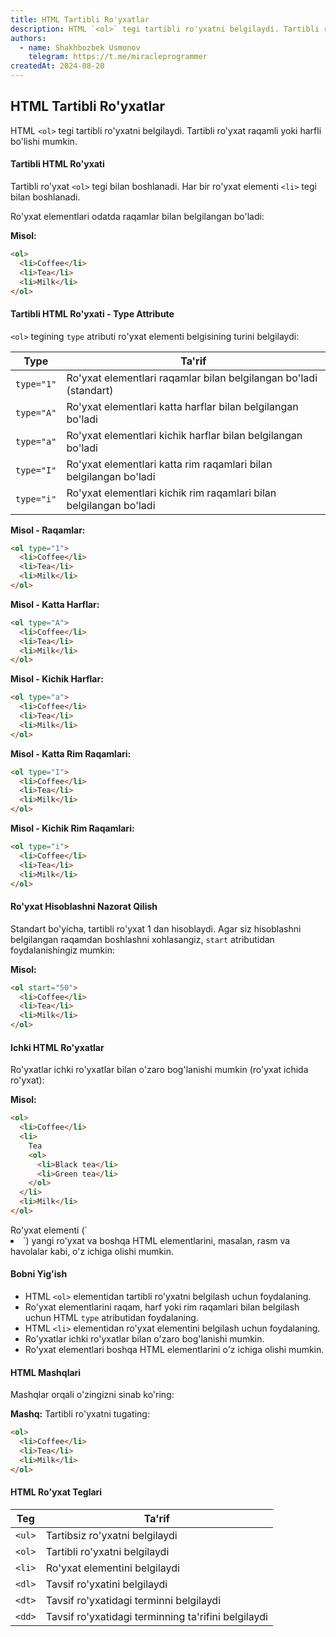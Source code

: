 ```yaml
---
title: HTML Tartibli Ro'yxatlar
description: HTML `<ol>` tegi tartibli ro'yxatni belgilaydi. Tartibli ro'yxat raqamli yoki harfli bo'lishi mumkin.
authors:
  - name: Shakhbozbek Usmonov
    telegram: https://t.me/miracleprogrammer
createdAt: 2024-08-20
---
```


## HTML Tartibli Ro'yxatlar

HTML `<ol>` tegi tartibli ro'yxatni belgilaydi. Tartibli ro'yxat raqamli yoki harfli bo'lishi mumkin.

#### Tartibli HTML Ro'yxati

Tartibli ro'yxat `<ol>` tegi bilan boshlanadi. Har bir ro'yxat elementi `<li>` tegi bilan boshlanadi.

Ro'yxat elementlari odatda raqamlar bilan belgilangan bo'ladi:

**Misol:**

```html
<ol>
  <li>Coffee</li>
  <li>Tea</li>
  <li>Milk</li>
</ol>
```

#### Tartibli HTML Ro'yxati - Type Attribute

`<ol>` tegining `type` atributi ro'yxat elementi belgisining turini belgilaydi:

| Type       | Ta'rif                                                             |
| ---------- | ------------------------------------------------------------------ |
| `type="1"` | Ro'yxat elementlari raqamlar bilan belgilangan bo'ladi (standart)  |
| `type="A"` | Ro'yxat elementlari katta harflar bilan belgilangan bo'ladi        |
| `type="a"` | Ro'yxat elementlari kichik harflar bilan belgilangan bo'ladi       |
| `type="I"` | Ro'yxat elementlari katta rim raqamlari bilan belgilangan bo'ladi  |
| `type="i"` | Ro'yxat elementlari kichik rim raqamlari bilan belgilangan bo'ladi |

**Misol - Raqamlar:**

```html
<ol type="1">
  <li>Coffee</li>
  <li>Tea</li>
  <li>Milk</li>
</ol>
```

**Misol - Katta Harflar:**

```html
<ol type="A">
  <li>Coffee</li>
  <li>Tea</li>
  <li>Milk</li>
</ol>
```

**Misol - Kichik Harflar:**

```html
<ol type="a">
  <li>Coffee</li>
  <li>Tea</li>
  <li>Milk</li>
</ol>
```

**Misol - Katta Rim Raqamlari:**

```html
<ol type="I">
  <li>Coffee</li>
  <li>Tea</li>
  <li>Milk</li>
</ol>
```

**Misol - Kichik Rim Raqamlari:**

```html
<ol type="i">
  <li>Coffee</li>
  <li>Tea</li>
  <li>Milk</li>
</ol>
```

#### Ro'yxat Hisoblashni Nazorat Qilish

Standart bo'yicha, tartibli ro'yxat 1 dan hisoblaydi. Agar siz hisoblashni belgilangan raqamdan boshlashni xohlasangiz, `start` atributidan foydalanishingiz mumkin:

**Misol:**

```html
<ol start="50">
  <li>Coffee</li>
  <li>Tea</li>
  <li>Milk</li>
</ol>
```

#### Ichki HTML Ro'yxatlar

Ro'yxatlar ichki ro'yxatlar bilan o'zaro bog'lanishi mumkin (ro'yxat ichida ro'yxat):

**Misol:**

```html
<ol>
  <li>Coffee</li>
  <li>
    Tea
    <ol>
      <li>Black tea</li>
      <li>Green tea</li>
    </ol>
  </li>
  <li>Milk</li>
</ol>
```

<Callout type='warn' title='Eslatma'>
  Ro'yxat elementi (`<li>`) yangi ro'yxat va boshqa HTML elementlarini, masalan, rasm va havolalar kabi, o'z ichiga olishi mumkin.
</Callout>

#### Bobni Yig'ish

- HTML `<ol>` elementidan tartibli ro'yxatni belgilash uchun foydalaning.
- Ro'yxat elementlarini raqam, harf yoki rim raqamlari bilan belgilash uchun HTML `type` atributidan foydalaning.
- HTML `<li>` elementidan ro'yxat elementini belgilash uchun foydalaning.
- Ro'yxatlar ichki ro'yxatlar bilan o'zaro bog'lanishi mumkin.
- Ro'yxat elementlari boshqa HTML elementlarini o'z ichiga olishi mumkin.

#### HTML Mashqlari

Mashqlar orqali o'zingizni sinab ko'ring:

**Mashq:**
Tartibli ro'yxatni tugating:

```html
<ol>
  <li>Coffee</li>
  <li>Tea</li>
  <li>Milk</li>
</ol>
```

#### HTML Ro'yxat Teglari

| Teg    | Ta'rif                                              |
| ------ | --------------------------------------------------- |
| `<ul>` | Tartibsiz ro'yxatni belgilaydi                      |
| `<ol>` | Tartibli ro'yxatni belgilaydi                       |
| `<li>` | Ro'yxat elementini belgilaydi                       |
| `<dl>` | Tavsif ro'yxatini belgilaydi                        |
| `<dt>` | Tavsif ro'yxatidagi terminni belgilaydi             |
| `<dd>` | Tavsif ro'yxatidagi terminning ta'rifini belgilaydi |
